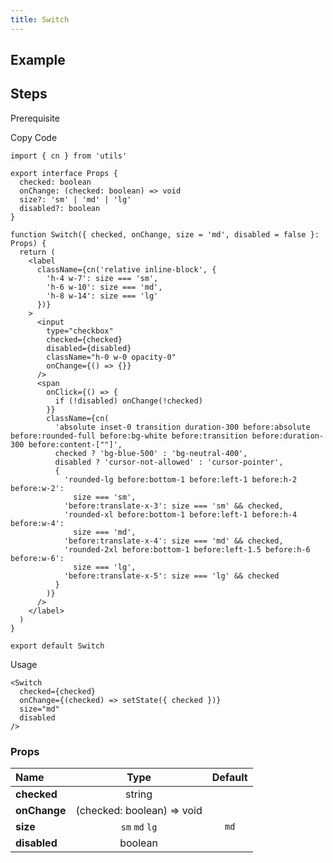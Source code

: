 ```yaml
---
title: Switch
---
```


## Example

<Storybook url="https://workshop.kidow.me/?path=/docs/components-switch-v1--docs" />

## Steps

<Steps>

<Step>Prerequisite</Step>

<Blocks>
  <ModalBlock icon="utils" name="cn" slug="/utils/cn" />
</Blocks>

<Step>Copy Code</Step>

```tsx title="components/Switch/index.tsx"
import { cn } from 'utils'

export interface Props {
  checked: boolean
  onChange: (checked: boolean) => void
  size?: 'sm' | 'md' | 'lg'
  disabled?: boolean
}

function Switch({ checked, onChange, size = 'md', disabled = false }: Props) {
  return (
    <label
      className={cn('relative inline-block', {
        'h-4 w-7': size === 'sm',
        'h-6 w-10': size === 'md',
        'h-8 w-14': size === 'lg'
      })}
    >
      <input
        type="checkbox"
        checked={checked}
        disabled={disabled}
        className="h-0 w-0 opacity-0"
        onChange={() => {}}
      />
      <span
        onClick={() => {
          if (!disabled) onChange(!checked)
        }}
        className={cn(
          'absolute inset-0 transition duration-300 before:absolute before:rounded-full before:bg-white before:transition before:duration-300 before:content-[""]',
          checked ? 'bg-blue-500' : 'bg-neutral-400',
          disabled ? 'cursor-not-allowed' : 'cursor-pointer',
          {
            'rounded-lg before:bottom-1 before:left-1 before:h-2 before:w-2':
              size === 'sm',
            'before:translate-x-3': size === 'sm' && checked,
            'rounded-xl before:bottom-1 before:left-1 before:h-4 before:w-4':
              size === 'md',
            'before:translate-x-4': size === 'md' && checked,
            'rounded-2xl before:bottom-1 before:left-1.5 before:h-6 before:w-6':
              size === 'lg',
            'before:translate-x-5': size === 'lg' && checked
          }
        )}
      />
    </label>
  )
}

export default Switch
```

<Step>Usage</Step>

```tsx
<Switch
  checked={checked}
  onChange={(checked) => setState({ checked })}
  size="md"
  disabled
/>
```

</Steps>

### Props

| Name                     |            Type            | Default |
| :----------------------- | :------------------------: | :-----: |
| **checked**<Required />  |           string           |         |
| **onChange**<Required /> | (checked: boolean) => void |         |
| **size**                 |       `sm` `md` `lg`       |  `md`   |
| **disabled**             |          boolean           |         |

